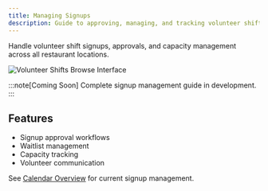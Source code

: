 ```yaml
---
title: Managing Signups
description: Guide to approving, managing, and tracking volunteer shift signups
---
```


Handle volunteer shift signups, approvals, and capacity management across all restaurant locations.

![Volunteer Shifts Browse Interface](/images/screenshots/volunteer-shifts-browse.png)


<AppLink path="/shifts" text="🔍 View Volunteer Shifts Page" />

:::note[Coming Soon]
Complete signup management guide in development.
:::

## Features

- Signup approval workflows
- Waitlist management
- Capacity tracking
- Volunteer communication

See [Calendar Overview](/shift-management/calendar-overview/) for current signup management.
